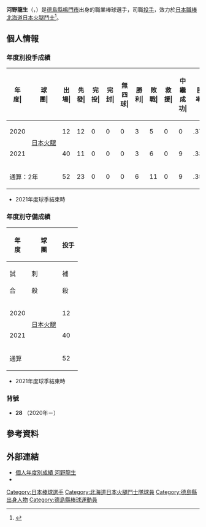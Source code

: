 {{Infobox NPB player|
|name=河野龍生|
|image=|
|width=300|
|position=投手|
|team=北海道日本火腿斗士|
|number=28|
|bats=左|
|throws=左|
|birthdate={{birth_date_and_age|1998|5|30|mf=y}}|
|birthplace={{JPN}}[[德島縣|德島縣]][[鳴門市|鳴門市]]|
|debutdate=6月24日
|debutyear=2020年
|debutteam=北海道日本火腿鬥士
|statyear=2021年球季
|stat1label=勝投－敗投
|stat1value=6－11
|stat2label=中繼－救援
|stat2value=9－0
|stat3label=三振－四壞
|stat3value=111－61
|stat4label=防禦率
|stat4value=3.82
|teams=<nowiki></nowiki> 
* [[德島縣立鳴門高等學校|德島縣立鳴門高等學校]]
* JFE西日本
* [[北海道日本火腿鬥士|北海道日本火腿鬥士]](2020年－)
}}

'''河野龍生'''（{{jpn|j=河野 竜生|hg=かわの りゅうせい|rm=Kawano  Ryusei}}，{{bd|1998年|5月30日||catIdx=Kawano, Ryusei}}）是[[德島縣|德島縣]][[鳴門市|鳴門市]]出身的職業棒球選手，司職[[投手|投手]]，效力於[[日本職棒|日本職棒]][[北海道日本火腿鬥士|北海道日本火腿鬥士]]<ref>{{cite web|url=https://www.sponichi.co.jp/baseball/news/2019/11/12/kiji/20191112s00001173060000c.html|title=日本ハム、ドラ1河野が仮契約　憧れ杉内氏の背番「47」希望|publisher=スポーツニッポン|date=2019-11-12|access-date=2020-11-16|archive-date=2020-01-05|archive-url=https://web.archive.org/web/20200105181519/https://www.sponichi.co.jp/baseball/news/2019/11/12/kiji/20191112s00001173060000c.html|dead-url=no}}</ref>。

== 個人情報 ==
=== 年度別投手成績 ===
{| class="wikitable" style="text-align:right; font-size:small"
|-bgcolor="#efefef"
!年<br>度|!!球<br>團|!!出<br>場|!!先<br>發|!!完<br>投|!!完<br>封|!!無<br>四<br>球|!!勝<br>利|!!敗<br>戰|!!救<br>援|!!中<br>繼<br>成<br>功|!!勝<br>率|!!打<br>者|!!投<br>球<br>局<br>數|!!被<br>安<br>打|!!被<br>全<br>壘<br>打|!!保<br>送|!!敬<br>遠|!!觸<br>身<br>球|!!三<br>振<br>數|!!暴<br>投|!!犯<br>規|!!失分|!!自<br>責<br>分|!!防<br>禦<br>率|!!WHIP
|-
|style="text-align:center;"|2020
|rowspan="2" style="text-align: center; white-space: nowrap;"|[[北海道日本火腿鬥士|日本火腿]]
|12||12||0||0||0||3||5||0||0||.375||269||60.1||63||9||30||2||3||43||1||0||40||34||5.07||1.54
|-
|style="text-align:center;"|2021
|40||11||0||0||0||3||6||0||9||.333||376||90.1||74||7||31||2||4||68||4||0||35||30||2.99||1.16
|-
!colspan="2"|通算：2年
|52||23||0||0||0||6||11||0||9||.353||645||150.2||137||16||61||4||7||111||5||0||75||64||3.82||1.31
|}
* 2021年度球季結束時

=== 年度別守備成績 ===
{| class="wikitable" style="text-align: right; font-size: small; border-collapse:collapse; padding: 1px;"
!rowspan="2"|年<br />度!!rowspan="2"|球<br />團!!colspan="6"|投手
|-style="line-height:1.25em;"
!試<br /><br />合!!刺<br /><br />殺!!補<br /><br />殺!!失<br /><br />誤!!雙<br /><br />殺!!守<br />備<br />率
|-
|style="text-align: center;"|2020
|rowspan="2" style="text-align: center; white-space: nowrap;"|[[北海道日本火腿鬥士|日本火腿]]
|12||2||5||0||1||1.000
|-
|style="text-align:center;"|2021
|40||9||18||0||1||1.000
|-
!colspan="2"|通算
|52||11||23||0||2||1.000
|}
* 2021年度球季結束時

=== 背號 ===
* '''28''' （2020年－）

== 參考資料 ==
{{reflist}}

== 外部連結 ==
* [https://npb.jp/bis/players/81785151.html 個人年度別成績 河野龍生] {{Wayback|url=https://npb.jp/bis/players/81785151.html |date=20210408080724 }} {{ja icon}} 
* {{Baseballstats|brm=kawano000ryu}}

{{北海道日本火腿鬥士球團球員名單}}
{{DEFAULTSORT:Kawano, Ryusei}}
[[Category:日本棒球選手|Category:日本棒球選手]]
[[Category:北海道日本火腿鬥士隊球員|Category:北海道日本火腿鬥士隊球員]]
[[Category:德島縣出身人物|Category:德島縣出身人物]]
[[Category:德島縣棒球運動員|Category:德島縣棒球運動員]]